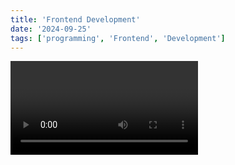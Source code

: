 ```yaml
---
title: 'Frontend Development'
date: '2024-09-25'
tags: ['programming', 'Frontend', 'Development']
---
```


<Video id="1S8SBDhA7HA" />
Software development essentially entails the side of web development that entails user interactivity. It basically offers users an interface where they can communicate with the website or mobile app.

Frontend languages are:

- HTML
- CSS
- JavaScript
- TypeScript

Frontend frameworks include
- Tailwind CSS(A CSS library)
- ReactJs (A JavaScript library)
- Next Js (A web framework based on React ReactJs)

Here is a code snipet in TypeScript
```ts
 const sayHello = (name: string): string => {
   console.log("Hello ", name)
 }
 sayHello("Tony") // Hello Tony
```

